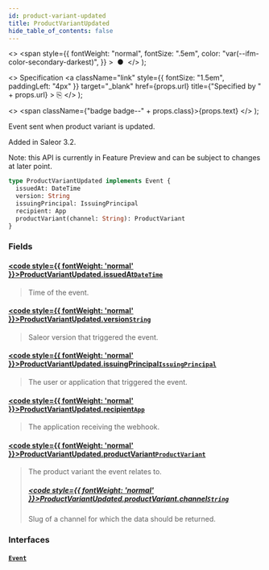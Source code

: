 ```yaml
---
id: product-variant-updated
title: ProductVariantUpdated
hide_table_of_contents: false
---
```


  <>
    <span
      style={{
        fontWeight: "normal",
        fontSize: ".5em",
        color: "var(--ifm-color-secondary-darkest)",
      }}
    >
      &nbsp;●&nbsp;
    </span>
  </>
);

  <>
    Specification
    <a
      className="link"
      style={{ fontSize: "1.5em", paddingLeft: "4px" }}
      target="\_blank"
      href={props.url}
      title={"Specified by " + props.url}
    >
      ⎘
    </a>
  </>
);

  <>
    <span className={"badge badge--" + props.class}>{props.text}</span>
  </>
);

Event sent when product variant is updated.

Added in Saleor 3.2.

Note: this API is currently in Feature Preview and can be subject to changes at later point.

```graphql
type ProductVariantUpdated implements Event {
  issuedAt: DateTime
  version: String
  issuingPrincipal: IssuingPrincipal
  recipient: App
  productVariant(channel: String): ProductVariant
}
```

### Fields

#### [<code style={{ fontWeight: 'normal' }}>ProductVariantUpdated.<b>issuedAt</b></code>](#)<Bullet />[`DateTime`](../../../storefront/miscellaneous/scalars/date-time) <Badge class="secondary" text="scalar"/>

> Time of the event.

#### [<code style={{ fontWeight: 'normal' }}>ProductVariantUpdated.<b>version</b></code>](#)<Bullet />[`String`](../../../storefront/miscellaneous/scalars/string) <Badge class="secondary" text="scalar"/>

> Saleor version that triggered the event.

#### [<code style={{ fontWeight: 'normal' }}>ProductVariantUpdated.<b>issuingPrincipal</b></code>](#)<Bullet />[`IssuingPrincipal`](../../../storefront/miscellaneous/unions/issuing-principal) <Badge class="secondary" text="union"/>

> The user or application that triggered the event.

#### [<code style={{ fontWeight: 'normal' }}>ProductVariantUpdated.<b>recipient</b></code>](#)<Bullet />[`App`](../../../storefront/apps/objects/app) <Badge class="secondary" text="object"/>

> The application receiving the webhook.

#### [<code style={{ fontWeight: 'normal' }}>ProductVariantUpdated.<b>productVariant</b></code>](#)<Bullet />[`ProductVariant`](../../../storefront/products/objects/product-variant) <Badge class="secondary" text="object"/>

> The product variant the event relates to.
>
> ##### [<code style={{ fontWeight: 'normal' }}>ProductVariantUpdated.productVariant.<b>channel</b></code>](#)<Bullet />[`String`](../../../storefront/miscellaneous/scalars/string) <Badge class="secondary" text="scalar"/>
>
> Slug of a channel for which the data should be returned.

### Interfaces

#### [`Event`](../../../storefront/miscellaneous/interfaces/event) <Badge class="secondary" text="interface"/>

>
